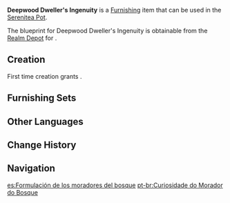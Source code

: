{{Furnishing Infobox
|id             = 363339
|image          = Item Deepwood Dweller's Ingenuity.png
|category       = Ornaments
|subcategory    = Utensil
|quality        = 3
|adeptal_energy = 60
|load           = 305
|reduced_load   = 262
|description    = This firm rack of bottles and reagents is made to store plant extracts. Sometimes, the contents within some of these samples alone may paint much of the picture of a region's ecological conditions.<br />When investigating the ecology of different areas, the use of cutting-edge technologies can result in more gain for less pain. Of course, what counts as "acceptable conditions" for data collection is something that learned [[Forest Rangers]] and Watchers need to figure out.
|mention        = 
|blueprint      = Realm Depot
|source1        = 
}}
'''Deepwood Dweller's Ingenuity''' is a [[Furnishing]] item that can be used in the [[Serenitea Pot]].

The blueprint for Deepwood Dweller's Ingenuity is obtainable from the [[Realm Depot]] for {{Item|Realm Currency|24|x=160}}.

==Creation==
First time creation grants {{Item|Trust|24|x=60}}.
{{Recipe
|type = Creation
|time = 14h
|Brightwood = 8
|Iron Chunk = 4
|sort = Brightwood;Iron Chunk
}}

==Furnishing Sets==
{{Craft Usage}}

==Other Languages==
{{Other Languages
|default_hidden = 1
|en      = Deepwood Dweller's Ingenuity
|zhs     = 「林居之人的妙方」
|zhs_rm  = "Línjū zhī Rén de Miàofāng"
|zht     = 「林居之人的妙方」
|zht_rm  = "Línjū zhī Rén de Miàofāng"
|ja      = 「森の民の妙方」
|ja_rm   = "Mori no Tami no Myouhou"
|ko      = 「숲 주민의 묘방」
|ko_rm   = "Sup Jumin-ui Myobang"
|es      = Formulación de los moradores del bosque
|fr      = «&nbsp;Ingéniosité de l'habitant des bois&nbsp;»
|ru      = Изобретательность лесного жителя
|th      = "เทคนิคสุดยอดของผู้คนแห่งพงไพร"
|th_rm   = 
|vi      = Công Thức Của Cư Dân Rừng Sâu
|de      = „Einfallsreichtum des Waldbewohners“
|id      = Resep Penghuni Hutan
|pt      = Curiosidade do Morador do Bosque
|tr      = Derin Orman Sakinlerinin Marifetleri
|it      = Ingegno di Boscoprofondo
}}

==Change History==
{{Change History|3.3}}

==Navigation==
{{Furnishing Navbox|interior}}

[[es:Formulación de los moradores del bosque]]
[[pt-br:Curiosidade do Morador do Bosque]]